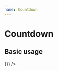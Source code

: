 ```yaml
---
name: Countdown
---
```



# Countdown

<PropsTable of={Countdown} />

## Basic usage

<Playground>
  <Countdown
    title="Time Left to Configure Your Token"
    deadline={new Date()}
    buttonTitle="Configure Your Token Now"
    handleButtonClick={() => {}}
  />
</Playground>
